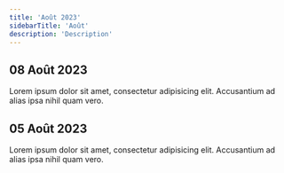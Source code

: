 ```yaml
---
title: 'Août 2023'
sidebarTitle: 'Août'
description: 'Description'
---
```


## 08 Août 2023

Lorem ipsum dolor sit amet, consectetur adipisicing elit. Accusantium ad alias ipsa nihil quam vero.


## 05 Août 2023

Lorem ipsum dolor sit amet, consectetur adipisicing elit. Accusantium ad alias ipsa nihil quam vero.